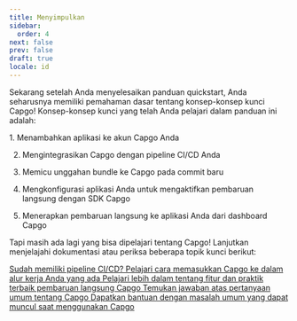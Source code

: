```yaml
---
title: Menyimpulkan
sidebar:
  order: 4
next: false
prev: false
draft: true
locale: id
---
```



Sekarang setelah Anda menyelesaikan panduan quickstart, Anda seharusnya memiliki pemahaman dasar tentang konsep-konsep kunci Capgo! Konsep-konsep kunci yang telah Anda pelajari dalam panduan ini adalah:

<Steps>
1. Menambahkan aplikasi ke akun Capgo Anda

2. Mengintegrasikan Capgo dengan pipeline CI/CD Anda

3. Memicu unggahan bundle ke Capgo pada commit baru

4. Mengkonfigurasi aplikasi Anda untuk mengaktifkan pembaruan langsung dengan SDK Capgo

5. Menerapkan pembaruan langsung ke aplikasi Anda dari dashboard Capgo
</Steps>

Tapi masih ada lagi yang bisa dipelajari tentang Capgo! Lanjutkan menjelajahi dokumentasi atau periksa beberapa topik kunci berikut:

<CardGrid stagger>
  <a href="/docs/getting-started/cicd-integration/">
    <Card title="Integrasi CI/CD" icon="gitlab">
      Sudah memiliki pipeline CI/CD? Pelajari cara memasukkan Capgo ke dalam alur kerja Anda yang ada
    </Card>
  </a>

  <a href="/docs/live-updates/">
    <Card title="Pembaruan Langsung" icon="cloud-download">
      Pelajari lebih dalam tentang fitur dan praktik terbaik pembaruan langsung Capgo
    </Card>
  </a>

  <a href="/docs/faq/">  
    <Card title="FAQ" icon="open-book">
      Temukan jawaban atas pertanyaan umum tentang Capgo
    </Card>
  </a>

  <a href="/docs/troubleshooting/">
    <Card title="Pemecahan Masalah" icon="error">
      Dapatkan bantuan dengan masalah umum yang dapat muncul saat menggunakan Capgo
    </Card>
  </a>
</CardGrid>